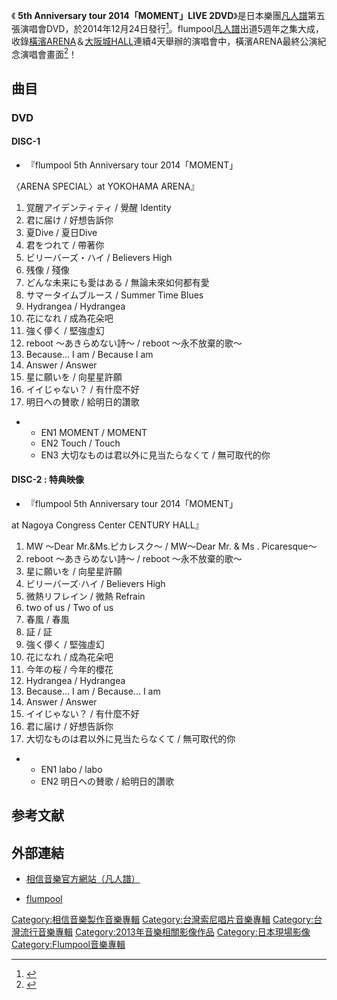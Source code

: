 {{Infobox Album
|  Name        = 5th Anniversary tour 2014「MOMENT」LIVE 2DVD
|  Type        = [[現場專輯|現場專輯]]
|  Artist      = [[凡人譜|凡人譜]]（flumpool）
|  Cover       = 5th Anniversary tour 2014「MOMENT」LIVE 2DVD.jpg
|  Background  = 
|  Released    =2014年12月24日
|  Recorded    = 
|  Genre       = [[日語流行音樂|日語流行音樂]]<br>[[流行音樂|流行音樂]]
|  Length      =
|  Label       ={{flagicon|JPN}}[[amuse|A-Sketch]]<br>{{flagicon|ROC}}[[相信音樂|相信音樂]]
|  Number      = 
|  Producer    = [[凡人譜|凡人譜]]（flumpool）
|  Reviews     = 
|  Last album  = 
|  This album  = '''5th Anniversary tour 2014「MOMENT」LIVE 2DVD'''<br />（2014.12.24）
|  Next album  =
}}
《 '''5th Anniversary tour 2014「MOMENT」LIVE 2DVD'''》是日本樂團[[凡人譜|凡人譜]]第五張演唱會DVD，於2014年12月24日發行<ref>{{cite web|title=5th Anniversary tour 2014「MOMENT」LIVE DVD|url=https://www.5music.com.tw/CDList-C.asp?cdno=435495679186|publisher=五大唱片|language=zh-tw|accessdate=2015-02-24|archive-date=2015-02-24|archive-url=https://web.archive.org/web/20150224100717/https://www.5music.com.tw/CDList-C.asp?cdno=435495679186|dead-url=no}}</ref>。flumpool[[凡人譜|凡人譜]]出道5週年之集大成，收錄[[橫濱|橫濱]]ARENA＆[[大阪城|大阪城]]HALL連續4天舉辦的演唱會中，橫濱ARENA最終公演紀念演唱會畫面<ref>{{cite web|title=flumpool / 5th Anniversary tour 2014「MOMENT」LIVE 2DVD|url=http://www.books.com.tw/exep/prod/dvd/dvdfile.php?item=D020055722|publisher=博客來|language=zh-tw|deadurl=yes|archiveurl=https://web.archive.org/web/20150224105651/http://www.books.com.tw/exep/prod/dvd/dvdfile.php?item=D020055722|archivedate=2015-02-24|accessdate=2015-02-24}}</ref>！
== 曲目 ==
===DVD===
====DISC-1====
*『flumpool 5th Anniversary tour 2014「MOMENT」
〈ARENA SPECIAL〉at YOKOHAMA ARENA』
# 覚醒アイデンティティ / 覺醒 Identity
# 君に届け / 好想告訴你
# 夏Dive / 夏日Dive
# 君をつれて / 帶著你
# ビリーバーズ・ハイ / Believers High
# 残像 / 殘像
# どんな未来にも愛はある / 無論未來如何都有愛
# サマータイムブルース / Summer Time Blues
# Hydrangea / Hydrangea
# 花になれ / 成為花朵吧
# 強く儚く / 堅強虛幻
# reboot ～あきらめない詩～ / reboot ～永不放棄的歌～
# Because... I am / Because I am
# Answer / Answer
# 星に願いを / 向星星許願
# イイじゃない？ / 有什麼不好
# 明日への賛歌 / 給明日的讚歌
**EN1 MOMENT / MOMENT
**EN2 Touch / Touch
**EN3 大切なものは君以外に見当たらなくて / 無可取代的你

====DISC-2 : 特典映像====
*『flumpool 5th Anniversary tour 2014「MOMENT」
at Nagoya Congress Center CENTURY HALL』
# MW ～Dear Mr.&Ms.ピカレスク～ / MW～Dear Mr. & Ms . Picaresque～
# reboot ～あきらめない詩～ / reboot ～永不放棄的歌～
# 星に願いを / 向星星許願
# ビリーバーズ‧ハイ / Believers High
# 微熱リフレイン / 微熱 Refrain
# two of us / Two of us
# 春風 / 春風
# 証 / 証
# 強く儚く / 堅強虛幻
# 花になれ / 成為花朵吧
# 今年の桜 / 今年的櫻花
# Hydrangea / Hydrangea
# Because... I am / Because... I am
# Answer / Answer
# イイじゃない？ / 有什麼不好
# 君に届け / 好想告訴你
#大切なものは君以外に見当たらなくて / 無可取代的你
**EN1 labo / labo
**EN2 明日への賛歌 / 給明日的讚歌

==参考文献==
{{reflist}}

== 外部連結 ==
* {{zh-tw}}[https://web.archive.org/web/20150206003209/http://bin-music.com/tw/artist20.html 相信音樂官方網站（凡人譜）]
* {{zh-tw}}[https://www.facebook.com/flumpool.official?fref=nf flumpool]{{Wayback|url=https://www.facebook.com/flumpool.official?fref=nf |date=20190215073157 }}

{{Portal bar|日本|台灣|音樂}}
[[Category:相信音樂製作音樂專輯|Category:相信音樂製作音樂專輯]]
[[Category:台灣索尼唱片音樂專輯|Category:台灣索尼唱片音樂專輯]]
[[Category:台灣流行音樂專輯|Category:台灣流行音樂專輯]]
[[Category:2013年音樂相關影像作品|Category:2013年音樂相關影像作品]]
[[Category:日本現場影像|Category:日本現場影像]]
[[Category:Flumpool音樂專輯|Category:Flumpool音樂專輯]]